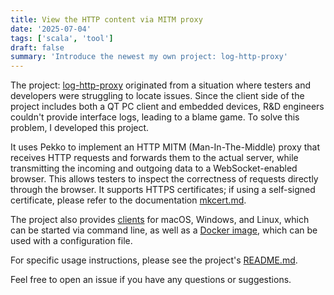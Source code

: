 ```yaml
---
title: View the HTTP content via MITM proxy
date: '2025-07-04'
tags: ['scala', 'tool']
draft: false
summary: 'Introduce the newest my own project: log-http-proxy'
---
```



The project: [log-http-proxy](https://github.com/timzaak/log-http-proxy) originated from a situation where testers and developers were struggling to locate issues. Since the client side of the project includes both a QT PC client and embedded devices, R&D engineers couldn't provide interface logs, leading to a blame game. To solve this problem, I developed this project.

It uses Pekko to implement an HTTP MITM (Man-In-The-Middle) proxy that receives HTTP requests and forwards them to the actual server, while transmitting the incoming and outgoing data to a WebSocket-enabled browser. This allows testers to inspect the correctness of requests directly through the browser. It supports HTTPS certificates; if using a self-signed certificate, please refer to the documentation [mkcert.md](https://github.com/timzaak/log-http-proxy/blob/main/mkcert.md).

The project also provides [clients](https://github.com/timzaak/log-http-proxy/releases/latest) for macOS, Windows, and Linux, which can be started via command line, as well as a [Docker image](https://github.com/timzaak/log-http-proxy/pkgs/container/log-http-proxy), which can be used with a configuration file.

For specific usage instructions, please see the project's [README.md](https://github.com/timzaak/log-http-proxy?tab=readme-ov-file#usage).

Feel free to open an issue if you have any questions or suggestions.

